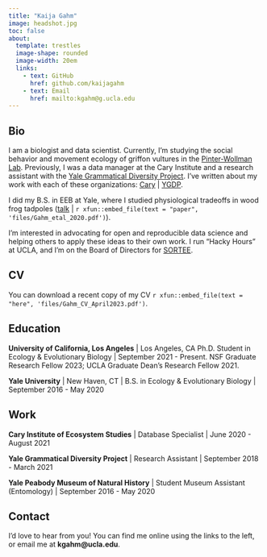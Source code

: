 ```yaml
---
title: "Kaija Gahm"
image: headshot.jpg
toc: false
about: 
  template: trestles
  image-shape: rounded
  image-width: 20em
  links:
    - text: GitHub
      href: github.com/kaijagahm
    - text: Email
      href: mailto:kgahm@g.ucla.edu
---
```


## Bio

I am a biologist and data scientist. Currently, I'm studying the social behavior and movement ecology of griffon vultures in the [Pinter-Wollman Lab](https://pinterwollmanlab.eeb.ucla.edu/). Previously, I was a data manager at the Cary Institute and a research assistant with the [Yale Grammatical Diversity Project](https://ygdp.yale.edu/). I've written about my work with each of these organizations: [Cary](https://kaijagahm.netlify.app/projects/2021-07-13-retroactivelyreproducible/) \| [YGDP](https://kaijagahm.netlify.app/projects/2021-02-05-ygdp-dashboard/).

I did my B.S. in EEB at Yale, where I studied physiological tradeoffs in wood frog tadpoles ([talk](https://drive.google.com/file/d/1S57rDgoKSm0I4ssGYlKlMgnDmXNs58aR/view?usp=sharing) \| `r xfun::embed_file(text = "paper", 'files/Gahm_etal_2020.pdf')`).

I'm interested in advocating for open and reproducible data science and helping others to apply these ideas to their own work. I run "Hacky Hours" at UCLA, and I'm on the Board of Directors for [SORTEE](https://sortee.org/). 

## CV

You can download a recent copy of my CV `r xfun::embed_file(text = "here", 'files/Gahm_CV_April2023.pdf')`.

## Education

**University of California, Los Angeles** \| Los Angeles, CA Ph.D. Student in Ecology & Evolutionary Biology \| September 2021 - Present. NSF Graduate Research Fellow 2023; UCLA Graduate Dean's Research Fellow 2021.

**Yale University** \| New Haven, CT \| B.S. in Ecology & Evolutionary Biology \| September 2016 - May 2020

## Work

**Cary Institute of Ecosystem Studies** \| Database Specialist \| June 2020 - August 2021

**Yale Grammatical Diversity Project** \| Research Assistant \| September 2018 - March 2021

**Yale Peabody Museum of Natural History** \| Student Museum Assistant (Entomology) \| September 2016 - May 2020

## Contact

I'd love to hear from you! You can find me online using the links to the left, or email me at **kgahm@ucla.edu**.
